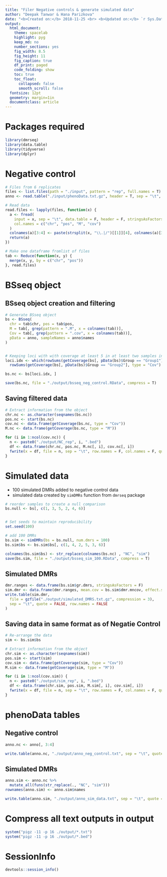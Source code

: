 ```yaml
---
title: "Filer Negative controls & generate simulated data"
author: "Deepak Tanwar & Hana Parizkova"
date: "<b>Created on:</b> 2018-11-25 <br> <b>Updated on:</b> `r Sys.Date()`"
output:
  html_document:
    theme: spacelab
    highlight: pyg
    keep_md: no
    number_sections: yes
    fig_width: 8.5
    fig_height: 11
    fig_caption: true
    df_print: paged
    code_folding: show
    toc: true
    toc_float:
      collapsed: false
      smooth_scroll: false
  fontsize: 12pt
  geometry: margin=1in
  documentclass: article
---
```


# Packages required
```r
library(dmrseq)
library(data.table)
library(tidyverse)
library(dplyr)
```


# Negative control
```r
# Files from 6 replicates
files <- list.files(path = "./input", pattern = "rep", full.names = T)
anno <- read.table("./input/phenoData.txt.gz", header = T, sep = "\t", stringsAsFactors = F)

# Read data
read.files <- lapply(files, function(x) {
  a <- fread(
    input = x, sep = "\t", data.table = F, header = F, stringsAsFactors = F,
    col.names = c("chr", "pos", "M", "cov")
  )
  colnames(a)[3:4] <- paste(strsplit(x, "\\.|/")[[1]][4], colnames(a)[3:4], sep = ".")
  return(a)
})

# Make one dataframe fromlist of files
tab <- Reduce(function(x, y) {
  merge(x, y, by = c("chr", "pos"))
}, read.files)
```


# BSseq object

## BSseq object creation and filtering
```r
# Generate BSseq object
bs <- BSseq(
  chr = tab$chr, pos = tab$pos,
  M = tab[, grep(pattern = ".M", x = colnames(tab))],
  Cov = tab[, grep(pattern = ".cov", x = colnames(tab))],
  pData = anno, sampleNames = anno$names
)


# Keeping loci with with coverage at least 5 in at least two samples in each group
loci.idx <- which(rowSums(getCoverage(bs[, pData(bs)$Group == "Group1"], type = "Cov") >= 5) >= 2 &
  rowSums(getCoverage(bs[, pData(bs)$Group == "Group2"], type = "Cov") >= 5) >= 2)

bs.nc <- bs[loci.idx, ]

save(bs.nc, file = "./output/bsseq_neg_control.RData", compress = T)
```


## Saving filtered data
```r
# Extract information from the object
chr.nc <- as.character(seqnames(bs.nc))
pos.nc <- start(bs.nc)
cov.nc <- data.frame(getCoverage(bs.nc, type = "Cov"))
M.nc <- data.frame(getCoverage(bs.nc, type = "M"))

for (i in 1:ncol(cov.nc)) {
  n <- paste0("./output/NC_rep", i, ".bed")
  df <- data.frame(chr.nc, pos.nc, M.nc[, i], cov.nc[, i])
  fwrite(x = df, file = n, sep = "\t", row.names = F, col.names = F, quote = F)
}
```



# Simulated data
- 100 simulated DMRs added to negative control data
- simulated data created by `simDMRs` function from `dmrseq` package

```r
# reorder samples to create a null comparison
bs.null <- bs[, c(1, 3, 5, 2, 4, 6)]


# Set seeds to maintain reproducibility
set.seed(100)

# add 100 DMRs
bs.sim <- simDMRs(bs = bs.null, num.dmrs = 100)
bs.sim$bs <- bs.sim$bs[, c(1, 4, 2, 5, 3, 6)]

colnames(bs.sim$bs) <- str_replace(colnames(bs.nc) , "NC", "sim")
save(bs.sim, file = "./output/bsseq_sim_100.RData", compress = T)
```

## Simulated DMRs
```r
dmr.ranges <- data.frame(bs.sim$gr.dmrs, stringsAsFactors = F)
sim.dmr <- data.frame(dmr.ranges, mean.cov = bs.sim$dmr.mncov, effect.size = bs.sim$delta, stringsAsFactors = F)
write.table(sim.dmr,
  file = gzfile("./output/simulated_DMRS.txt.gz", compression = 3),
  sep = "\t", quote = FALSE, row.names = FALSE
)
```


## Saving data in same format as of Negatie Control
```r
# Re-arrange the data
sim <- bs.sim$bs

# Extract information from the object
chr.sim <- as.character(seqnames(sim))
pos.sim <- start(sim)
cov.sim <- data.frame(getCoverage(sim, type = "Cov"))
M.sim <- data.frame(getCoverage(sim, type = "M"))

for (i in 1:ncol(cov.sim)) {
  n <- paste0("./output/sim_rep", i, ".bed")
  df <- data.frame(chr.sim, pos.sim, M.sim[, i], cov.sim[, i])
  fwrite(x = df, file = n, sep = "\t", row.names = F, col.names = F, quote = F)
}
```


# phenoData tables

## Negative control
```r
anno.nc <- anno[, 3:4]

write.table(anno.nc, "./output/anno_neg_control.txt", sep = "\t", quote = F)
```

## Simulated DMRs
```r
anno.sim <- anno.nc %>%
  mutate_all(funs(str_replace(., "NC", "sim")))
rownames(anno.sim) <- anno.sim$names

write.table(anno.sim, "./output/anno_sim_data.txt", sep = "\t", quote = F)
```


# Compress all text outputs in output
```r
system("pigz -11 -p 16 ./output/*.txt")
system("pigz -11 -p 16 ./output/*.bed")
```


# SessionInfo
```r
devtools::session_info()
```